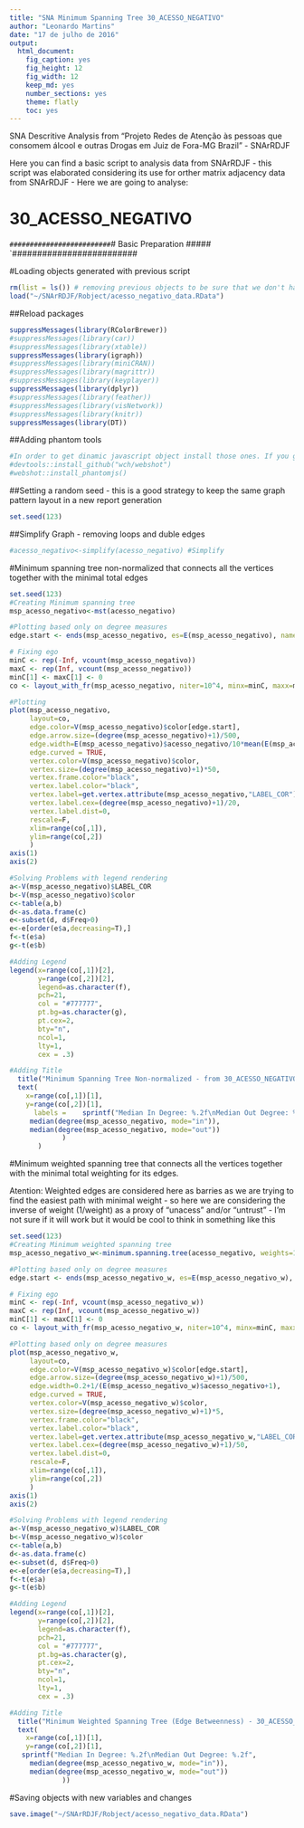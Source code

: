 ```yaml
---
title: "SNA Minimum Spanning Tree 30_ACESSO_NEGATIVO"
author: "Leonardo Martins"
date: "17 de julho de 2016"
output: 
  html_document: 
    fig_caption: yes
    fig_height: 12
    fig_width: 12
    keep_md: yes
    number_sections: yes
    theme: flatly
    toc: yes
---
```

SNA Descritive Analysis from "Projeto Redes de Atenção às pessoas que consomem álcool e outras Drogas em Juiz de Fora-MG   Brazil"  - SNArRDJF

Here you can find a basic script to analysis data from SNArRDJF - this script was elaborated considering its use for orther matrix adjacency data from SNArRDJF - Here we are going to analyse:

# 30_ACESSO_NEGATIVO

`#########################
`# Basic Preparation #####
`#########################

#Loading objects generated with previous script 
```r
rm(list = ls()) # removing previous objects to be sure that we don't have objects conflicts name
load("~/SNArRDJF/Robject/acesso_negativo_data.RData")
```
##Reload packages
```r
suppressMessages(library(RColorBrewer))
#suppressMessages(library(car))
#suppressMessages(library(xtable))
suppressMessages(library(igraph))
#suppressMessages(library(miniCRAN))
#suppressMessages(library(magrittr))
#suppressMessages(library(keyplayer))
suppressMessages(library(dplyr))
#suppressMessages(library(feather))
#suppressMessages(library(visNetwork))
#suppressMessages(library(knitr))
suppressMessages(library(DT))
```
##Adding phantom tools
```r
#In order to get dinamic javascript object install those ones. If you get problems installing go to Stackoverflow.com and type your error to discover what to do. In some cases the libraries need to be intalled in outside R libs.
#devtools::install_github("wch/webshot")
#webshot::install_phantomjs()
```
##Setting a random seed - this is a good strategy to keep the same graph pattern layout in a new report generation
```r
set.seed(123)
```

##Simplify Graph - removing loops and duble edges 
```r
#acesso_negativo<-simplify(acesso_negativo) #Simplify
```

#Minimum spanning tree non-normalized that connects all the vertices together with the minimal total edges
```r
set.seed(123)
#Creating Minimum spanning tree
msp_acesso_negativo<-mst(acesso_negativo)

#Plotting based only on degree measures 
edge.start <- ends(msp_acesso_negativo, es=E(msp_acesso_negativo), names=F)[,1]

# Fixing ego
minC <- rep(-Inf, vcount(msp_acesso_negativo))
maxC <- rep(Inf, vcount(msp_acesso_negativo))
minC[1] <- maxC[1] <- 0
co <- layout_with_fr(msp_acesso_negativo, niter=10^4, minx=minC, maxx=maxC,miny=minC, maxy=maxC, weights=E(msp_acesso_negativo)$acesso_negativo)

#Plotting
plot(msp_acesso_negativo, 
     layout=co,
     edge.color=V(msp_acesso_negativo)$color[edge.start],
     edge.arrow.size=(degree(msp_acesso_negativo)+1)/500,
     edge.width=E(msp_acesso_negativo)$acesso_negativo/10*mean(E(msp_acesso_negativo)$acesso_negativo),
     edge.curved = TRUE,
     vertex.color=V(msp_acesso_negativo)$color,
     vertex.size=(degree(msp_acesso_negativo)+1)*50,
     vertex.frame.color="black",
     vertex.label.color="black",
     vertex.label=get.vertex.attribute(msp_acesso_negativo,"LABEL_COR"),
     vertex.label.cex=(degree(msp_acesso_negativo)+1)/20,
     vertex.label.dist=0,
     rescale=F,
     xlim=range(co[,1]), 
     ylim=range(co[,2])
     )
axis(1)
axis(2)

#Solving Problems with legend rendering 
a<-V(msp_acesso_negativo)$LABEL_COR
b<-V(msp_acesso_negativo)$color
c<-table(a,b)
d<-as.data.frame(c)
e<-subset(d, d$Freq>0)
e<-e[order(e$a,decreasing=T),] 
f<-t(e$a)
g<-t(e$b)

#Adding Legend
legend(x=range(co[,1])[2], 
       y=range(co[,2])[2],
       legend=as.character(f),
       pch=21,
       col = "#777777", 
       pt.bg=as.character(g),
       pt.cex=2,
       bty="n", 
       ncol=1,
       lty=1,
       cex = .3)

#Adding Title
  title("Minimum Spanning Tree Non-normalized - from 30_ACESSO_NEGATIVO", sub = "Source: from authors ")
  text( 
    x=range(co[,1])[1],
    y=range(co[,2])[1], 
      labels =    sprintf("Median In Degree: %.2f\nMedian Out Degree: %.2f",
     median(degree(msp_acesso_negativo, mode="in")), 
     median(degree(msp_acesso_negativo, mode="out"))
             )
       )
```
#Minimum weighted spanning tree that connects all the vertices together with the minimal total weighting for its edges. 

Atention: Weighted edges are considered here as barries as we are trying to find the easiest path with minimal weight - so here we are considering the inverse of weight (1/weight) as a proxy of "unacess" and/or "untrust" - I'm not sure if it will work but it would be cool to think in something like this  
```r
set.seed(123)
#Creating Minimum weighted spanning tree
msp_acesso_negativo_w<-minimum.spanning.tree(acesso_negativo, weights=1/(edge_betweenness(acesso_negativo, weights=E(acesso_negativo)$acesso_negativo)+1))

#Plotting based only on degree measures 
edge.start <- ends(msp_acesso_negativo_w, es=E(msp_acesso_negativo_w), names=F)[,1]

# Fixing ego
minC <- rep(-Inf, vcount(msp_acesso_negativo_w))
maxC <- rep(Inf, vcount(msp_acesso_negativo_w))
minC[1] <- maxC[1] <- 0
co <- layout_with_fr(msp_acesso_negativo_w, niter=10^4, minx=minC, maxx=maxC,miny=minC, maxy=maxC, weights =E(msp_acesso_negativo_w)$acesso_negativo)

#Plotting based only on degree measures 
plot(msp_acesso_negativo_w, 
     layout=co,
     edge.color=V(msp_acesso_negativo_w)$color[edge.start],
     edge.arrow.size=(degree(msp_acesso_negativo_w)+1)/500,
     edge.width=0.2+1/(E(msp_acesso_negativo_w)$acesso_negativo+1),
     edge.curved = TRUE,
     vertex.color=V(msp_acesso_negativo_w)$color,
     vertex.size=(degree(msp_acesso_negativo_w)+1)*5,
     vertex.frame.color="black",
     vertex.label.color="black",
     vertex.label=get.vertex.attribute(msp_acesso_negativo_w,"LABEL_COR"),
     vertex.label.cex=(degree(msp_acesso_negativo_w)+1)/50,
     vertex.label.dist=0,
     rescale=F,
     xlim=range(co[,1]), 
     ylim=range(co[,2])
     )
axis(1)
axis(2)

#Solving Problems with legend rendering 
a<-V(msp_acesso_negativo_w)$LABEL_COR
b<-V(msp_acesso_negativo_w)$color
c<-table(a,b)
d<-as.data.frame(c)
e<-subset(d, d$Freq>0)
e<-e[order(e$a,decreasing=T),] 
f<-t(e$a)
g<-t(e$b)

#Adding Legend
legend(x=range(co[,1])[2], 
       y=range(co[,2])[2],
       legend=as.character(f),
       pch=21,
       col = "#777777", 
       pt.bg=as.character(g),
       pt.cex=2,
       bty="n", 
       ncol=1,
       lty=1,
       cex = .3)

#Adding Title
  title("Minimum Weighted Spanning Tree (Edge Betweenness) - 30_ACESSO_NEGATIVO", sub = "Source: from authors ")
  text( 
    x=range(co[,1])[1],
    y=range(co[,2])[1], 
   sprintf("Median In Degree: %.2f\nMedian Out Degree: %.2f",
     median(degree(msp_acesso_negativo_w, mode="in")), 
     median(degree(msp_acesso_negativo_w, mode="out"))
             ))
```


#Saving objects with new variables and changes
```r
save.image("~/SNArRDJF/Robject/acesso_negativo_data.RData") 
```

